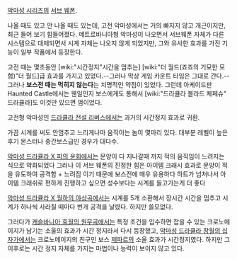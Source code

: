 [[악마성 시리즈]]의 [[서브 웨폰]].

나올 때도 있고 안 나올 때도 있는데, 고전 악마성에서는 거의 빠지지 않고 개근이지만, 최근 들어 보기 힘들어졌다. 메트로바니아형 악마성이 나오면서 서브웨폰 자체가 다른 시스템으로 대체되면서 시계 자체는 나오지 않게 되었지만, 그와 유사한 효과를 가진 기능이 일부 작품에서 등장한다.

고전 때는 몇초동안 [wiki:"시간정지"시간을 멈추는] [wiki:"더 월드(죠죠의 기묘한 모험)"더 월드]급 효과를 가지고 있었다.--그러나 막상 게임 카운트 타임은 그대로 간다.-- 그러나 '''보스전 때는 먹히지 않는다'''는 치명적인 약점이 있었다. 그런데 아케이드판 Haunted Castle에서는 웬일인지 보스에게도 통해서 [wiki:"드라큘라 블라드 체페슈" 드라큘라]도 이것만 있으면 껌이었다.

고전형 악마성인 [[드라큘라 전설 리버스]]에서는 과거의 시간정지 효과로 귀환.

가끔 시계를 써도 안멈추고 느리게나마 움직이는 놈이 몇마리 있다. 대부분 레벨이 높은 후기 몬스터나 중간보스급인 경우가 대다수.

[[악마성 드라큘라 X 피의 윤회]]에서는 문양이 다 지나갈때 까지 적의 움직임이 느려지는 식으로 약화되었다 그러나 이 서브 웨폰의 진정한 힘은 아이템 크래시 효과로 문양이 적을 유도하여 공격함 + 느려짐 이기 때문에 보스전에 매우 유용하다 하트가 넘처나서 아이템 크래쉬로 편하게 진행하고 싶으면 성수보다는 시계를 들고가는게 더 좋다

[[악마성 드라큘라 X 월하의 야상곡]]에서는 시계를 5개 소환해서 장시간 시간을 멈추고 시계가 하나씩 사라질 때마다 번개 공격을 날렸다. 하지만 쓸모없다.

그러다가 [[캐슬바니아 효월의 원무곡]]에서는 특정 조건을 입수하면 잡을 수 있는 크로노메이지가 남기는 소울의 효과가 시간 정지라서 다시 등장했고, [[악마성 드라큘라 창월의 십자가]]에서는 크로노메이지의 친구인 보스 [[제파르]]의 소울 효과가 시간정지였다. 하지만 그 이후로는 시간 정지 자체를 가지는 마법이나 능력이 보이지 않고 있다.
